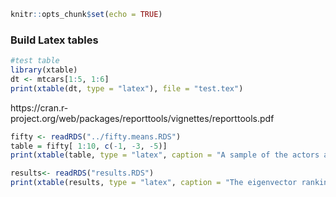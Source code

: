 

```r
knitr::opts_chunk$set(echo = TRUE)
```




### Build Latex tables
```r
#test table
library(xtable)
dt <- mtcars[1:5, 1:6]
print(xtable(dt, type = "latex"), file = "test.tex")

```
https://cran.r-project.org/web/packages/reporttools/vignettes/reporttools.pdf

```r
fifty <- readRDS("../fifty.means.RDS")
table = fifty[ 1:10, c(-1, -3, -5)]
print(xtable(table, type = "latex", caption = "A sample of the actors and covariates used in the analysis."), file = "table1.tex", booktabs = TRUE)

```

```r
results<- readRDS("results.RDS")
print(xtable(results, type = "latex", caption = "The eigenvector rankings show Denzel Washington is the better actor."), file = "results.tex", booktabs = TRUE)

```

